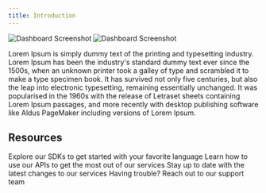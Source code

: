 ```yaml
---
title: Introduction
---
```


<img
  className="block dark:hidden"
  src="/images/screenshot_1.png"
  alt="Dashboard Screenshot"
/>
<img
  className="hidden dark:block"
  src="/images/screenshot_1_dark.png"
  alt="Dashboard Screenshot"
/>

Lorem Ipsum is simply dummy text of the printing and typesetting industry. Lorem Ipsum has been the industry's standard dummy text ever since the 1500s, when an unknown printer took a galley of type and scrambled it to make a type specimen book. It has survived not only five centuries, but also the leap into electronic typesetting, remaining essentially unchanged. It was popularised in the 1960s with the release of Letraset sheets containing Lorem Ipsum passages, and more recently with desktop publishing software like Aldus PageMaker including versions of Lorem Ipsum.

## Resources

<CardGroup cols={2}>
  <Card
    title="SDKs"
   icon="boxes-stacked"
    href="/sdks/introduction"
  >
    Explore our SDKs to get started with your favorite language
  </Card>
  <Card
    title="Reference APIs"
    icon="code"
    href="/api-reference/introduction"
  >
    Learn how to use our APIs to get the most out of our services
  </Card>
  <Card
    title="Changelog"
    icon="timer"
    href="/changelog"
  >
    Stay up to date with the latest changes to our services
  </Card>
  <Card
    title="Contact Us"
    icon="user-headset"
    href="https://swervpay.co/slack"
  >
   Having trouble? Reach out to our support team
  </Card>
</CardGroup>
